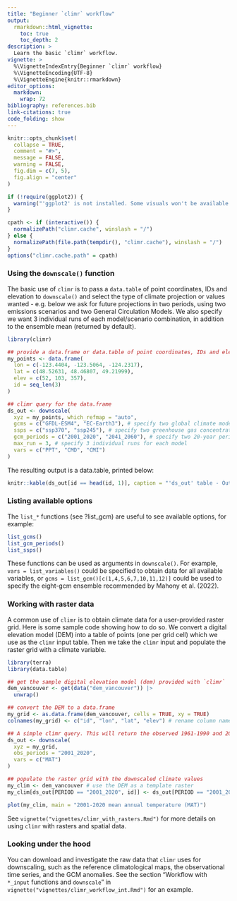 ```yaml
---
title: "Beginner `climr` workflow"
output: 
  rmarkdown::html_vignette:
    toc: true
    toc_depth: 2
description: >
  Learn the basic `climr` workflow.
vignette: >
  %\VignetteIndexEntry{Beginner `climr` workflow}
  %\VignetteEncoding{UTF-8}
  %\VignetteEngine{knitr::rmarkdown}
editor_options: 
  markdown: 
    wrap: 72
bibliography: references.bib
link-citations: true
code_folding: show
---
```



```r
knitr::opts_chunk$set(
  collapse = TRUE,
  comment = "#>",
  message = FALSE,
  warning = FALSE,
  fig.dim = c(7, 5),
  fig.align = "center"
)

if (!require(ggplot2)) {
  warning("'ggplot2' is not installed. Some visuals won't be available.")
}

cpath <- if (interactive()) {
  normalizePath("climr.cache", winslash = "/")
} else {
  normalizePath(file.path(tempdir(), "climr.cache"), winslash = "/")
}
options("climr.cache.path" = cpath)
```

### Using the `downscale()` function

The basic use of `climr` is to pass a `data.table` of point coordinates,
IDs and elevation to `downscale()` and select the type of climate
projection or values wanted - e.g. below we ask for future projections
in two periods, using two emissions scenarios and two General
Circulation Models. We also specify we want 3 individual runs of each
model/scenario combination, in addition to the ensemble mean (returned
by default).

```r
library(climr)

## provide a data.frame or data.table of point coordinates, IDs and elevation
my_points <- data.frame(
  lon = c(-123.4404, -123.5064, -124.2317),
  lat = c(48.52631, 48.46807, 49.21999),
  elev = c(52, 103, 357),
  id = seq_len(3)
)

## climr query for the data.frame
ds_out <- downscale(
  xyz = my_points, which_refmap = "auto",
  gcms = c("GFDL-ESM4", "EC-Earth3"), # specify two global climate models
  ssps = c("ssp370", "ssp245"), # specify two greenhouse gas concentration scenarios
  gcm_periods = c("2001_2020", "2041_2060"), # specify two 20-year periods
  max_run = 3, # specify 3 individual runs for each model
  vars = c("PPT", "CMD", "CMI")
)
```

The resulting output is a data.table, printed below:

```r
knitr::kable(ds_out[id == head(id, 1)], caption = "'ds_out' table - Output from `downscale`. Outputs are shown for one location ('id')")
```

### Listing available options

The `list_*` functions (see ?list_gcm) are useful to see available options, for example:

```r
list_gcms()
list_gcm_periods()
list_ssps()
```

These functions can be used as arguments in `downscale()`. For example, `vars = list_variables()` could be specified to obtain data for all available variables, or `gcms = list_gcm()[c(1,4,5,6,7,10,11,12)]` could be used to specify the eight-gcm ensemble recommended by Mahony et al. (2022). 

### Working with raster data
A common use of `climr` is to obtain climate data for a user-provided raster grid. Here is some sample code showing how to do so. We convert a digital elevation model (DEM) into a table of points (one per grid cell) which we use as the `climr` input table. Then we take the `climr` input and populate the raster grid with a climate variable. 

```r
library(terra)
library(data.table)

## get the sample digital elevation model (dem) provided with `climr`
dem_vancouver <- get(data("dem_vancouver")) |> 
  unwrap()

## convert the DEM to a data.frame
my_grid <- as.data.frame(dem_vancouver, cells = TRUE, xy = TRUE)
colnames(my_grid) <- c("id", "lon", "lat", "elev") # rename column names to what climr expects

## A simple climr query. This will return the observed 1961-1990 and 2001-2020 mean annual temperature (MAT) for the raster grid points. 
ds_out <- downscale(
  xyz = my_grid, 
  obs_periods = "2001_2020", 
  vars = c("MAT")
)

## populate the raster grid with the downscaled climate values
my_clim <- dem_vancouver # use the DEM as a template raster
my_clim[ds_out[PERIOD == "2001_2020", id]] <- ds_out[PERIOD == "2001_2020", MAT] # populate the raster cells with the 2001-2020 mean annual temperature (MAT) values, using the `id` field as the link. 

plot(my_clim, main = "2001-2020 mean annual temperature (MAT)")

```

See `vignette("vignettes/climr_with_rasters.Rmd")` for more details on using `climr` with rasters and spatial data. 

### Looking under the hood

You can download and investigate the raw data that `climr` uses for downscaling, such as the reference climatological maps, the observational time series, and the GCM anomalies. See the section "Workflow with `*_input` functions and `downscale`" in
`vignette("vignettes/climr_workflow_int.Rmd")` for an example.
